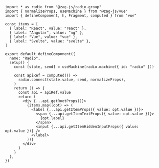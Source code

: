 ```tsx
import * as radio from "@zag-js/radio-group"
import { normalizeProps, useMachine } from "@zag-js/vue"
import { defineComponent, h, Fragment, computed } from "vue"

const items = [
  { label: "React", value: "react" },
  { label: "Angular", value: "ng" },
  { label: "Vue", value: "vue" },
  { label: "Svelte", value: "svelte" },
]

export default defineComponent({
  name: "Radio",
  setup() {
    const [state, send] = useMachine(radio.machine({ id: "radio" }))

    const apiRef = computed(() =>
      radio.connect(state.value, send, normalizeProps),
    )
    return () => {
      const api = apiRef.value
      return (
        <div {...api.getRootProps()}>
          {items.map((opt) => (
            <label {...api.getItemProps({ value: opt.value })}>
              <span {...api.getItemTextProps({ value: opt.value })}>
                {opt.label}
              </span>
              <input {...api.getItemHiddenInputProps({ value: opt.value })} />
            </label>
          ))}
        </div>
      )
    }
  },
})
```
